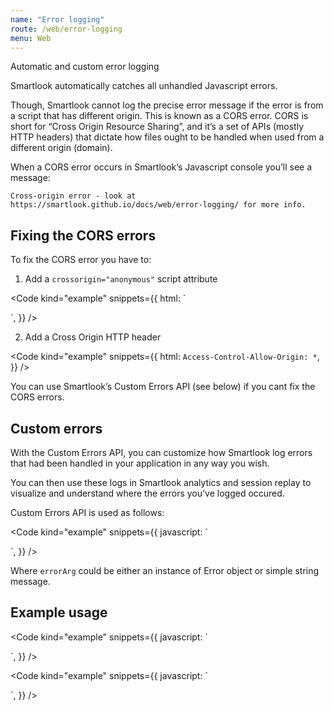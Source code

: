 ```yaml
---
name: "Error logging"
route: /web/error-logging
menu: Web
---
```



<Title>Error logging</Title>
<Subtitle>Automatic and custom error logging</Subtitle>

Smartlook automatically catches all unhandled Javascript errors.

Though, Smartlook cannot log the precise error message if the error is from a script that has different origin. This is known as a CORS error.
CORS is short for “Cross Origin Resource Sharing”, and it’s a set of APIs (mostly HTTP headers) that dictate how files ought to be handled when used from a different origin (domain).

When a CORS error occurs in Smartlook’s Javascript console you’ll see a message:

`Cross-origin error - look at https://smartlook.github.io/docs/web/error-logging/ for more info.`


## Fixing the CORS errors

To fix the CORS error you have to:

1) Add a `crossorigin="anonymous"` script attribute

<Code
  kind="example"
  snippets={{
    html: `
<script src="http://different-domain.com/script.js" crossorigin="anonymous"></script>
`,
  }}
/>

2) Add a Cross Origin HTTP header

<Code
  kind="example"
  snippets={{
    html: `
Access-Control-Allow-Origin: *
`,
  }}
/>

You can use Smartlook’s Custom Errors API (see below) if you cant fix the CORS errors.

## Custom errors

With the Custom Errors API, you can customize how Smartlook log errors that had been handled in your application in any way you wish.

You can then use these logs in Smartlook analytics and session replay to visualize and understand where the errors you’ve logged occured.

Custom Errors API is used as follows:

<Code
  kind="example"
  snippets={{
    javascript: `
<script>
  smartlook('error', errorArg);
</script>
`,
  }}
/>

Where `errorArg` could be either an instance of Error object or simple string message.


## Example usage

<Code
  kind="example"
  snippets={{
    javascript: `
<script>
  try {
    // ...custom code
  } catch (e) {
    // ...custom code that handles the error\n
    // log error using Smartlook API
    smartlook('error', e);
  }
</script>
`,
  }}
/>

<Code
  kind="example"
  snippets={{
    javascript: `
<script>
  // ...custom code\n
  // log some unexpected behaviour using Smartlook API
  smartlook('error', 'calendar showing bad week');
</script>
`,
  }}
/>
